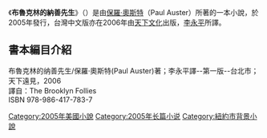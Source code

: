 {{Infobox book
| name          = 布魯克林的納善先生<br />''The Brooklyn Follies''
| title_orig    = 
| translator    = 
| image         = 
| caption    = 
| author        = [[保羅·奧斯特|保羅·奧斯特]]
| illustrator   = 
| cover_artist  = 
| country       = [[美國|美國]]
| language      = [[英語|英語]]
| series        = 
| genre         = 小說
| publisher     = {{link-en|Henry Holt and Company|Henry Holt and Company}}
| release_date  = 2005年12月27日
| english_release_date =
| media_type    = 實體書（[[精裝書|精裝書]]）
| pages         = 320頁
| isbn          = 0-8050-7714-6
| dewey = 813/.54 22
| congress= PS3551.U77 B76 2006
| oclc= 57475869
| preceded_by   = [[神諭之夜|神諭之夜]]
| followed_by   = {{link-en|Travels in the Scriptorium|Travels in the Scriptorium}}
}}
《'''布魯克林的納善先生'''》（{{lang-en|''The Brooklyn Follies''}}）是由[[保羅·奧斯特|保羅·奧斯特]]（Paul Auster）所著的一本小說，於2005年發行，台灣中文版亦在2006年由[[天下文化|天下文化]]出版，[[李永平_(作家)|李永平]]所譯。

== 書本編目介紹 ==
布魯克林的纳善先生/保羅‧奧斯特(Paul Auster)著；李永平譯--第一版--台北市；天下遠見，2006<br />
譯自：The Brooklyn Follies<br />
ISBN 978-986-417-783-7<br /> 

{{book-stub}}

[[Category:2005年美國小說|Category:2005年美國小說]]
[[Category:2005年长篇小说|Category:2005年长篇小说]]
[[Category:紐約市背景小說|Category:紐約市背景小說]]